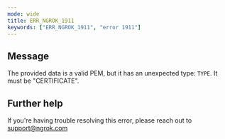 ```yaml
---
mode: wide
title: ERR_NGROK_1911
keywords: ["ERR_NGROK_1911", "error 1911"]
---
```


## Message

The provided data is a valid PEM, but it has an unexpected type: `TYPE`. It must be "CERTIFICATE".

## Further help

If you're having trouble resolving this error, please reach out to [support@ngrok.com](mailto:support@ngrok.com?subject=Help%20with%20ERR_NGROK_1911)
